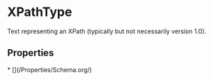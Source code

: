 
# XPathType

Text representing an XPath (typically but not necessarily version 1.0).

## Properties

<Grid>
* [](/Properties/Schema.org/)

</Grid>

